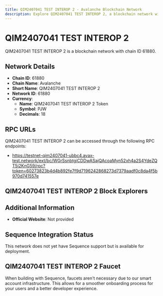 ```yaml
--- 
title: QIM2407041 TEST INTEROP 2 - Avalanche Blockchain Network
description: Explore QIM2407041 TEST INTEROP 2, a blockchain network with chain ID 61880. Learn about its native currency, QIM2407041 TEST INTEROP 2 Token, and how to interact with the network.
---
```


# QIM2407041 TEST INTEROP 2

QIM2407041 TEST INTEROP 2 is a blockchain network with chain ID 61880.

## Network Details

- **Chain ID**: 61880
- **Chain Name**: Avalanche
- **Short Name**: QIM2407041 TEST INTEROP 2
- **Network ID**: 61880
- **Currency**: 
  - **Name**: QIM2407041 TEST INTEROP 2 Token
  - **Symbol**: PJW
  - **Decimals**: 18

## RPC URLs

QIM2407041 TEST INTEROP 2 can be accessed through the following RPC endpoints:

- https://testnet-qim2407041-ubbc4.avax-test.network/ext/bc/WGrSsnbtgiCDDwASajQAcoaMyn52xh4a2S4YdeZQT5i2KnG59/rpc?token=60273823b4d4b892fe7f9d7196242868273d7379aadf0c8da4f5b970d741557e

## QIM2407041 TEST INTEROP 2 Block Explorers



## Additional Information

- **Official Website**: Not provided

## Sequence Integration Status

This network does not yet have Sequence support but is available for deployment.

## QIM2407041 TEST INTEROP 2 Faucet

When building with Sequence, faucets aren't necessary due to our smart account infrastructure. This allows for a smoother onboarding process for your users and a better developer experience.
